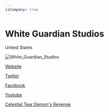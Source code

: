 ```yaml
---
isCompany: true
---
```


# White Guardian Studios

<Location>

United States

</Location>

![White_Guardian_Studios](./directory_images/White_Guardian_Studios_v1.webp)

<Website>

[Website](https://whiteguardianstudios.com)

[Twitter](https://twitter.com/WhiteGuardianst)

[Facebook](https://facebook.com/WhiteGuardianStudios)

[Youtube](http://youtube.com/user/yinyamina)

</Website>

<Games>

[Celestial Tear Demon's Revenge](http://demonsrevenge.com)

</Games>
